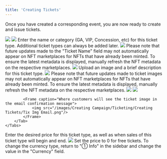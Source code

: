```yaml
---
title: 'Creating Tickets'
---
```


Once you have created a corresponding event, you are now ready to create and issue tickets.

<Steps>
  <Step title="Sign into the Moongate Merchant Portal">
  </Step>
  <Step title="Click "③ Tickets"">
    <img src="/images/Creating Campaign/Ticketing/Creating Tickets/3 Tix Location.png"/>
  </Step>
  <Step title="Click "Add Ticket"">
    <img src="/images/Creating Campaign/Ticketing/Creating Tickets/Add Tix Button Location.png"/>
  </Step>
  <Step title="Add Ticket Name/Tier">
    Enter the name or category (GA, VIP, Concession, etc) for this ticket type. Additional ticket types can always be added later.
    <img src="/images/Creating Campaign/Ticketing/Creating Tickets/Tix Name Field.png"/>
    <Warning>
        Please note that future updates made to the "Ticket Name" field may not automatically appear on NFT 
        marketplaces for NFTs that have already been minted. To ensure the latest metadata is displayed, 
        manually refresh the NFT metadata on the respective marketplaces.
    </Warning>
    <Frame caption="Where customers will see the different ticket types">
        <img src="images/Creating Campaign/Ticketing/Creating Tickets/Tix Type Location.png"/>
    </Frame>
  </Step>
  <Step title="Add Ticket Image and Description">
    Upload an image and a brief description for this ticket type.
    <img src="images/Creating Campaign/Ticketing/Creating Tickets/Add Tix Img and Desc.png"/>
    <Warning>
        Please note that future updates made to ticket images may not automatically appear on NFT 
        marketplaces for NFTs that have already been minted. To ensure the latest metadata is displayed,
        manually refresh the NFT metadata on the respective marketplaces.
    </Warning>
    <Tabs>
        <Tab title="Ticket Description">
            <Frame caption="Where customers will see the ticket description during checkout">
                <img src="images/Creating Campaign/Ticketing/Creating Tickets/Tix Desc Location.png"/>
            </Frame>
        </Tab>
        <Tab title="Ticket Image">
            <Frame caption="Where customers will see the ticket image when checking out">
                <img src="/images/Creating Campaign/Ticketing/Creating Tickets/Tix Img Checkout.png"/>
            </Frame>

            <Frame caption="Where customers will see the ticket image in the email confirmation message">
                <img src="/images/Creating Campaign/Ticketing/Creating Tickets/Tix Img Email.png"/>
            </Frame>
        </Tab>
    </Tabs>
  </Step>
  <Step title="Specify Ticket Price and Sales Period">
    Enter the desired price for this ticket type, as well as when sales of this ticket type will begin and end.
    <img src="/images/Creating Campaign/Ticketing/Creating Tickets/Tix Price Sales Period.png"/>
    <Info>
        Set the price to 0 for free tickets.
    </Info>
    <Info>
        To change the currency type, return to "① Info" in the sidebar and change the value in the "Currency" field.
    </Info>
  </Step>
  
</Steps>